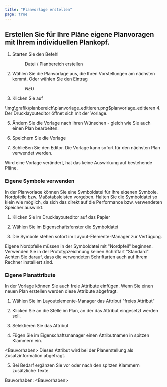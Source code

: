 ```yaml
---
title: "Planvorlage erstellen"
page: true
---
```

## Erstellen Sie f&#252;r Ihre Pl&#228;ne eigene Planvoragen mit Ihrem individuellen Plankopf.
<GeoMapper>

1. Starten Sie den Befehl <Menu>Datei / Planbereich erstellen</Menu> 
2. W&#228;hlen Sie die Planvorlage aus, die Ihren Vorstellungen am n&#228;chsten kommt. Oder w&#228;hlen Sie den Eintrag <Menu>*NEU*</Menu> 
3. Klicken Sie auf 


<Image>\img\grafik\planbereich\planvorlage_editieren.png$planvorlage_editieren</Image>
4. Der Drucklayouteditor &#246;ffnet sich mit der Vorlage.


5. &#196;ndern Sie die Vorlage nach Ihren W&#252;nschen - gleich wie Sie auch einen Plan bearbeiten.


6. Speichern Sie die Vorlage


7. Schlie&#223;en Sie den Editor. Die Vorlage kann sofort f&#252;r den n&#228;chsten Plan verwendet werden.





<Success>
Wird eine Vorlage ver&#228;ndert, hat das keine Auswirkung auf bestehende Pl&#228;ne.
</Success>


### Eigene Symbole verwenden
In der Planvorlage k&#246;nnen Sie eine Symboldatei f&#252;r Ihre eigenen Symbole, Nordpfeile bzw. Ma&#223;stabsleisten vorgeben.
<Warning>
Halten Sie die Symboldatei so klein wie m&#246;glich, da sich das direkt auf die Performance bzw. verwendeten Speicher auswirkt.
</Warning>


1. Klicken Sie im Drucklayouteditor auf das Papier

2. W&#228;hlen Sie im Eigenschaftsfenster die Symboldatei 

3. Die Symbole stehen sofort im Layout-Elemente-Manager zur Verf&#252;gung.




<Success>
Eigene Nordpfeile m&#252;ssen in der Symboldatei mit &quot;Nordpfeil&quot; beginnen. 
</Success>

<Success>
Verwenden Sie in der Prototypzeichnung keinen Schriftart &quot;Standard&quot;. Achten Sie darauf, dass die verwendeten Schriftarten auch auf Ihrem Rechner installiert sind.
</Success>


### Eigene Planattribute
In der Vorlage k&#246;nnen Sie auch freie Attribute einf&#252;gen. Wenn Sie einen neuen Plan erstellen werden diese Attribute abgefragt.

1. W&#228;hlen Sie im Layoutelemente-Manager das Attribut &quot;freies Attribut&quot;

2. Klicken Sie an die Stelle im Plan, an der das Attribut eingesetzt werden soll.

3. Selektieren Sie das Attribut

4. F&#252;gen Sie im Eigenschaftsmanager einen Attributnamen in spitzen Klammern ein. 


<Info>
&lt;Bauvorhaben&gt;

</Info>
Dieses Attribut wird bei der Planerstellung als Zusatzinformation abgefragt.

5. Bei Bedarf erg&#228;nzen Sie vor oder nach den spitzen Klammern zus&#228;tzliche Texte. 


<Info>
Bauvorhaben: &lt;Bauvorhaben&gt;

</Info>



</GeoMapper>
